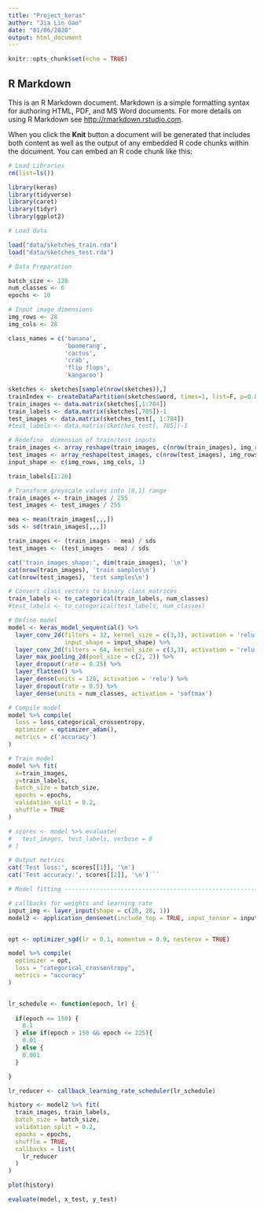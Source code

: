 ```yaml
---
title: "Project_keras"
author: "Jia Lin Gao"
date: "01/06/2020"
output: html_document
---
```


```r
knitr::opts_chunk$set(echo = TRUE)
```

## R Markdown

This is an R Markdown document. Markdown is a simple formatting syntax for authoring HTML, PDF, and MS Word documents. For more details on using R Markdown see <http://rmarkdown.rstudio.com>.

When you click the **Knit** button a document will be generated that includes both content as well as the output of any embedded R code chunks within the document. You can embed an R code chunk like this:
```r
# Load Libraries
rm(list=ls())

library(keras)
library(tidyverse)
library(caret)
library(tidyr)
library(ggplot2)

# Load data

load("data/sketches_train.rda")
load("data/sketches_test.rda")

# Data Preparation

batch_size <- 128
num_classes <- 6
epochs <- 10

# Input image dimensions
img_rows <- 28
img_cols <- 28

class_names = c('banana',
                'boomerang',
                'cactus',
                'crab',
                'flip flops', 
                'kangaroo')

```


```r
sketches <- sketches[sample(nrow(sketches)),]
trainIndex <- createDataPartition(sketches$word, times=1, list=F, p=0.8, groups=2)
train_images <- data.matrix(sketches[,1:784])  
train_labels <- data.matrix(sketches[,785])-1
test_images <- data.matrix(sketches_test[, 1:784])  
#test_labels <- data.matrix(sketches_test[, 785])-1

# Redefine  dimension of train/test inputs
train_images <- array_reshape(train_images, c(nrow(train_images), img_rows, img_cols, 1))
test_images <- array_reshape(test_images, c(nrow(test_images), img_rows, img_cols, 1))
input_shape <- c(img_rows, img_cols, 1)
```

```r
train_labels[1:20]
```

```r
# Transform greyscale values into [0,1] range
train_images <- train_images / 255
test_images <- test_images / 255

mea <- mean(train_images[,,,])
sds <- sd(train_images[,,,])

train_images <- (train_images - mea) / sds
test_images <- (test_images - mea) / sds

cat('train_images_shape:', dim(train_images), '\n')
cat(nrow(train_images), 'train samples\n')
cat(nrow(test_images), 'test samples\n')

# Convert class vectors to binary class matrices
train_labels <- to_categorical(train_labels, num_classes)
#test_labels <- to_categorical(test_labels, num_classes)

```


```r
# Define model
model <- keras_model_sequential() %>%
  layer_conv_2d(filters = 32, kernel_size = c(3,3), activation = 'relu',
                input_shape = input_shape) %>% 
  layer_conv_2d(filters = 64, kernel_size = c(3,3), activation = 'relu') %>% 
  layer_max_pooling_2d(pool_size = c(2, 2)) %>% 
  layer_dropout(rate = 0.25) %>% 
  layer_flatten() %>% 
  layer_dense(units = 128, activation = 'relu') %>% 
  layer_dropout(rate = 0.5) %>% 
  layer_dense(units = num_classes, activation = 'softmax')

# Compile model
model %>% compile(
  loss = loss_categorical_crossentropy,
  optimizer = optimizer_adam(),
  metrics = c('accuracy')
)

# Train model
model %>% fit(
  x=train_images, 
  y=train_labels,
  batch_size = batch_size,
  epochs = epochs,
  validation_split = 0.2,
  shuffle = TRUE
)

# scores <- model %>% evaluate(
#   test_images, test_labels, verbose = 0
# )

# Output metrics
cat('Test loss:', scores[[1]], '\n')
cat('Test accuracy:', scores[[2]], '\n')```
```
```r
# Model fitting -----------------------------------------------------------

# callbacks for weights and learning rate
input_img <- layer_input(shape = c(28, 28, 1))
model2 <- application_densenet(include_top = TRUE, input_tensor = input_img, classes = 6)


opt <- optimizer_sgd(lr = 0.1, momentum = 0.9, nesterov = TRUE)

model %>% compile(
  optimizer = opt,
  loss = "categorical_crossentropy",
  metrics = "accuracy"
)


lr_schedule <- function(epoch, lr) {
  
  if(epoch <= 150) {
    0.1
  } else if(epoch > 150 && epoch <= 225){
    0.01
  } else {
    0.001
  }

}

lr_reducer <- callback_learning_rate_scheduler(lr_schedule)

history <- model2 %>% fit(
  train_images, train_labels, 
  batch_size = batch_size, 
  validation_split = 0.2,
  epochs = epochs,
  shuffle = TRUE,
  callbacks = list(
    lr_reducer
  )
)

plot(history)

evaluate(model, x_test, y_test)

```
